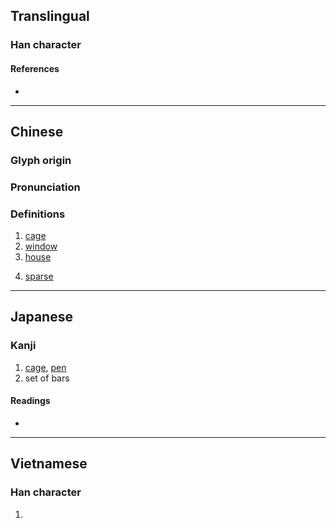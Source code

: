 {{also|栊}}
{{character info/new}}
==Translingual==

===Han character===
{{Han char|rn=75|rad=木|as=16|sn=20|four=41911|canj=DYBP|ids=⿰木龍}}

====References====
* {{Han ref|kx=0561.390|dkj=15868|dj=0950.250|hdz=21318.010|uh=6AF3|ud=27379|bh=F453|bd=62547}}

----

==Chinese==
{{zh-forms|s=栊}}

===Glyph origin===
{{Han etym}}

===Pronunciation===
{{zh-pron
|m=lóng
|c=lung4
|mn=lang/lông
|mc=y
|oc=y
|ma=
|cat=n,a
}}

===Definitions===
{{zh-hanzi}}

# [[cage]]
# [[window]]
# [[house]]
# {{lb|zh|Min Nan}} [[sparse]]
----

==Japanese==

===Kanji===
{{ja-kanji|grade=|rs=口16}}

# [[cage]], [[pen]]
# set of bars

====Readings====
* {{ja-readings|goon=る|kanon=ろう|kun=おり-<をり-}}

----

==Vietnamese==

===Han character===
{{vi-hantu|trồng|rs=木16}}

# {{defn|lang=vi|sort=木16}}